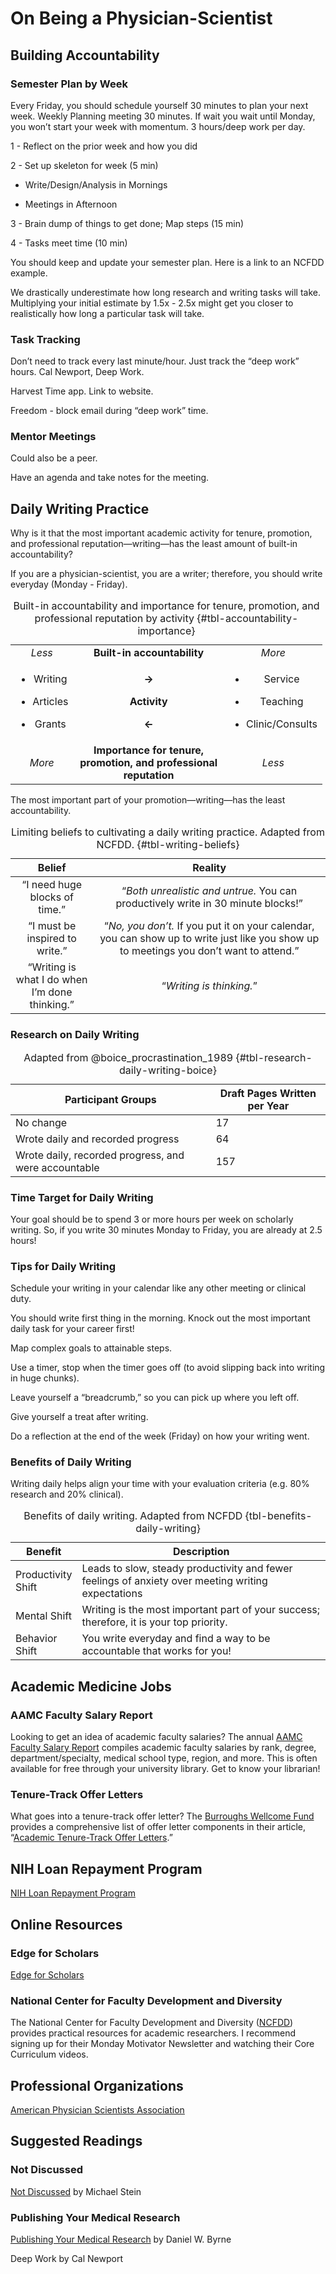 # On Being a Physician-Scientist {.unnumbered}

## Building Accountability

### Semester Plan by Week

Every Friday, you should schedule yourself 30 minutes to plan your next week. Weekly Planning meeting 30 minutes. If wait you wait until Monday, you won't start your week with momentum. 3 hours/deep work per day.

1 - Reflect on the prior week and how you did

2 - Set up skeleton for week (5 min)

-   Write/Design/Analysis in Mornings

-   Meetings in Afternoon

3 - Brain dump of things to get done; Map steps (15 min)

4 - Tasks meet time (10 min)

You should keep and update your semester plan. Here is a link to an NCFDD example.

::: callout-important
We drastically underestimate how long research and writing tasks will take. Multiplying your initial estimate by 1.5x - 2.5x might get you closer to realistically how long a particular task will take.
:::

### Task Tracking

Don't need to track every last minute/hour. Just track the "deep work" hours. Cal Newport, Deep Work.

Harvest Time app. Link to website.

Freedom - block email during "deep work" time.

### Mentor Meetings

Could also be a peer.

Have an agenda and take notes for the meeting.

## Daily Writing Practice

Why is it that the most important academic activity for tenure, promotion, and professional reputation—writing—has the least amount of built-in accountability?

If you are a physician-scientist, you are a writer; therefore, you should write everyday (Monday - Friday).

+:------------:+:-----------------------------------------------------------------:+:-------------------:+
| *Less*       | **Built-in accountability**                                       | *More*              |
+--------------+-------------------------------------------------------------------+---------------------+
| -   Writing  | **-\>**                                                           | -   Service         |
|              |                                                                   |                     |
| -   Articles | **Activity**                                                      | -   Teaching        |
|              |                                                                   |                     |
| -   Grants   | **\<-**                                                           | -   Clinic/Consults |
+--------------+-------------------------------------------------------------------+---------------------+
| *More*       | **Importance for tenure, promotion, and professional reputation** | *Less*              |
+--------------+-------------------------------------------------------------------+---------------------+

: Built-in accountability and importance for tenure, promotion, and professional reputation by activity {#tbl-accountability-importance}

::: callout-note
The most important part of your promotion—writing—has the least accountability.
:::

+------------------------------------------------+-----------------------------------------------------------------------------------------------------------------------------------------+
| Belief                                         | Reality                                                                                                                                 |
+:==============================================:+:=======================================================================================================================================:+
| "I need huge blocks of time."                  | "*Both unrealistic and untrue.* You can productively write in 30 minute blocks!"                                                        |
+------------------------------------------------+-----------------------------------------------------------------------------------------------------------------------------------------+
| "I must be inspired to write."                 | "*No, you don't.* If you put it on your calendar, you can show up to write just like you show up to meetings you don't want to attend." |
+------------------------------------------------+-----------------------------------------------------------------------------------------------------------------------------------------+
| "Writing is what I do when I'm done thinking." | "*Writing is thinking.*"                                                                                                                |
+------------------------------------------------+-----------------------------------------------------------------------------------------------------------------------------------------+

: Limiting beliefs to cultivating a daily writing practice. Adapted from NCFDD. {#tbl-writing-beliefs}

### Research on Daily Writing

+------------------------------------------------------+------------------------------+
| Participant Groups                                   | Draft Pages Written per Year |
+======================================================+==============================+
| No change                                            | 17                           |
+------------------------------------------------------+------------------------------+
| Wrote daily and recorded progress                    | 64                           |
+------------------------------------------------------+------------------------------+
| Wrote daily, recorded progress, and were accountable | 157                          |
+------------------------------------------------------+------------------------------+

: Adapted from @boice_procrastination_1989 {#tbl-research-daily-writing-boice}

### Time Target for Daily Writing

Your goal should be to spend 3 or more hours per week on scholarly writing. So, if you write 30 minutes Monday to Friday, you are already at 2.5 hours!

### Tips for Daily Writing

Schedule your writing in your calendar like any other meeting or clinical duty.

You should write first thing in the morning. Knock out the most important daily task for your career first!

Map complex goals to attainable steps.

Use a timer, stop when the timer goes off (to avoid slipping back into writing in huge chunks).

Leave yourself a "breadcrumb," so you can pick up where you left off.

Give yourself a treat after writing.

Do a reflection at the end of the week (Friday) on how your writing went.

### Benefits of Daily Writing

Writing daily helps align your time with your evaluation criteria (e.g. 80% research and 20% clinical).

+--------------------+----------------------------------------------------------------------------------------------------+
| Benefit            | Description                                                                                        |
+====================+====================================================================================================+
| Productivity Shift | Leads to slow, steady productivity and fewer feelings of anxiety over meeting writing expectations |
+--------------------+----------------------------------------------------------------------------------------------------+
| Mental Shift       | Writing is the most important part of your success; therefore, it is your top priority.            |
+--------------------+----------------------------------------------------------------------------------------------------+
| Behavior Shift     | You write everyday and find a way to be accountable that works for you!                            |
+--------------------+----------------------------------------------------------------------------------------------------+

: Benefits of daily writing. Adapted from NCFDD {tbl-benefits-daily-writing}

## Academic Medicine Jobs

### AAMC Faculty Salary Report

Looking to get an idea of academic faculty salaries? The annual [AAMC Faculty Salary Report](https://www.aamc.org/data-reports/workforce/report/aamc-faculty-salary-report) compiles academic faculty salaries by rank, degree, department/specialty, medical school type, region, and more. This is often available for free through your university library. Get to know your librarian!

### Tenure-Track Offer Letters

What goes into a tenure-track offer letter? The [Burroughs Wellcome Fund](https://www.bwfund.org/) provides a comprehensive list of offer letter components in their article, "[Academic Tenure-Track Offer Letters](https://www.bwfund.org/career-tool/academic-tenure-track-offer-letters/)."

## NIH Loan Repayment Program

[NIH Loan Repayment Program](https://www.lrp.nih.gov)

## Online Resources

### Edge for Scholars

[Edge for Scholars](https://edgeforscholars.org)

### National Center for Faculty Development and Diversity

The National Center for Faculty Development and Diversity ([NCFDD](https://www.ncfdd.org)) provides practical resources for academic researchers. I recommend signing up for their Monday Motivator Newsletter and watching their Core Curriculum videos.

## Professional Organizations

[American Physician Scientists Association](https://www.physicianscientists.org)

## Suggested Readings

### Not Discussed

[Not Discussed](https://www.amazon.com/Not-Discussed-unspoken-academic-research/dp/172162502X) by Michael Stein

### Publishing Your Medical Research

[Publishing Your Medical Research](https://www.amazon.com/Publishing-Medical-Research-Daniel-Byrne/dp/1496353862/ref=sr_1_1?crid=3F5BP25U9CE6I&dib=eyJ2IjoiMSJ9.REkf1mtiHjg8wQYHq-l_uM1mEnpISI9prYug5IUDsYjJEeqL4_dS21DlCngkbglNM0Ta-DYibacy7sXoOtMobP3CMl_U-YcxcRLmnwC29OoQ5S83qHoUDJxOKCVlITpks080TU8upjIyC6K0Qh-BzLc4XKdRjrM8nzpXqPJGZhHv4pHqsmprjFjvtHQtJvQH40uSWxRjZ2sk8jOdJmxmONRkqBWyTO1P2-yi_fa83zc.MXpIhKTk-4zMTbBXRuntFhP6guiUi5Mcmd5Vpmsk7PE&dib_tag=se&keywords=publishing+your+medical+research&qid=1721136315&s=books&sprefix=publishing+your+medical+research%2Cstripbooks%2C92&sr=1-1) by Daniel W. Byrne

Deep Work by Cal Newport

